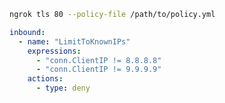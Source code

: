 ```bash
ngrok tls 80 --policy-file /path/to/policy.yml
```

```yaml title="policy.yml"
inbound:
  - name: "LimitToKnownIPs"
    expressions:
      - "conn.ClientIP != 8.8.8.8"
      - "conn.ClientIP != 9.9.9.9"
    actions:
      - type: deny
```

